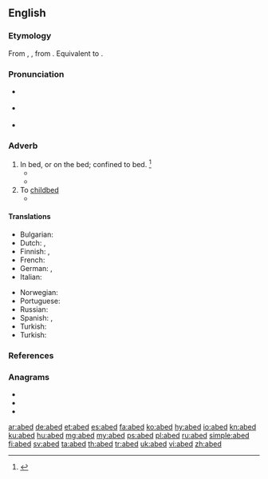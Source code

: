 ==English==

===Etymology===
From {{etyl|enm|en}} {{m|enm|abedde}}, {{m|ang|on}} {{m|ang|bedde||bed}}, from {{etyl|ang|en}} {{m|ang|bedd||bed}}. Equivalent to {{prefix|a|bed|t1=in, on|lang=en}}.

===Pronunciation===
* {{a|RP}} {{IPA|/əˈbɛd/|lang=en}}
* {{a|US}} {{IPA|/əˈbɛd/|lang=en}}
* {{rhymes|ɛd|lang=en}}

===Adverb===
{{en-adv}}

# In bed, or on the bed; confined to bed. {{defdate|First attested from 1150 to 1350.}}<ref name=SOED>{{R:SOED5|page=3}}</ref>
#* {{quote-book|author={{w|William Shakespeare}}|year=c.1564–1616|title={{w|Twelfth Night}}|section=II, iii|passage=Not to be '''abed''' after midnight}}
#* {{quote-book|year=1922|author={{w|Michael Arlen}}|title=[http://openlibrary.org/works/OL1519647W “Piracy”: A Romantic Chronicle of These Days]|chapter=Ep./4/2
|passage=The world was awake to the 2nd of May, but Mayfair is not the world, and even the menials of Mayfair lie long '''abed'''.}}
# To [[childbed]]
#* {{quote-book|author={{w|William Shakespeare}}|year=c.1564–1616|title{{w|Titus Andronicus}}|section=IV, ii|passage=I mean, she's brought '''a-bed'''}}

====Translations====
{{trans-top|in bed, or on the bed}}
* Bulgarian: {{t|bg|на легло|sc=Cyrl}}
* Dutch: {{t|nl|te bed}}, {{t+|nl|bedlegerig}}
* Finnish: {{t+|fi|vuode|alt=vuoteessa}}, {{t+|fi|sänky|alt=sängyssä}}
* French: {{t+|fr|au lit}}
* German: {{t|de|[[zu]] [[Bett]]}}, {{t|de|[[im]] [[Bett]]}}
* Italian: {{t|it|a letto}}
{{trans-mid}}
* Norwegian: {{t|no|i seng}}
* Portuguese: {{t|pt|[[deitado]] ([[na]] [[cama]])}}
* Russian: {{t|ru|в [[постель|посте́ли]]}}
* Spanish: {{t|es|en cama}}, {{t+|es|acostado}}
* Turkish: {{t|tr|yatakta}}
* Turkish: {{t|tr|yatakta}}
{{trans-bottom}}

===References===
<references/>

===Anagrams===
* {{l|en|bade}}
* {{l|en|baed}}
* {{l|en|bead}}

[[ar:abed]]
[[de:abed]]
[[et:abed]]
[[es:abed]]
[[fa:abed]]
[[ko:abed]]
[[hy:abed]]
[[io:abed]]
[[kn:abed]]
[[ku:abed]]
[[hu:abed]]
[[mg:abed]]
[[my:abed]]
[[ps:abed]]
[[pl:abed]]
[[ru:abed]]
[[simple:abed]]
[[fi:abed]]
[[sv:abed]]
[[ta:abed]]
[[th:abed]]
[[tr:abed]]
[[uk:abed]]
[[vi:abed]]
[[zh:abed]]
